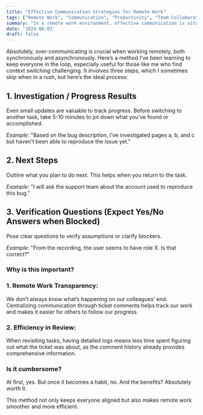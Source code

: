 ```yaml
---
title: "Effective Communication Strategies for Remote Work"
tags: ["Remote Work", "Communication", "Productivity", "Team Collaboration", "Project Management", "Work Efficiency", "Best Practices", "Remote Teams"]
summary: "In a remote work environment, effective communication is vital for maintaining productivity and team cohesion. This article outlines a three-step approach to keep everyone in the loop: sharing investigation or progress results, outlining next steps, and asking clear verification questions. These practices help ensure transparency, streamline task management, and make revisiting tasks more efficient. While it may seem cumbersome initially, incorporating these habits greatly enhances remote work efficiency and collaboration."
date: '2024-08-03'
draft: false
---
```


Absolutely, over-communicating is crucial when working remotely, both synchronously and asynchronously. Here’s a method I’ve been learning to keep everyone in the loop, especially useful for those like me who find context switching challenging. It involves three steps, which I sometimes skip when in a rush, but here’s the ideal process:

## 1. Investigation / Progress Results
Even small updates are valuable to track progress. Before switching to another task, take 5-10 minutes to jot down what you’ve found or accomplished.

*Example:* "Based on the bug description, I’ve investigated pages a, b, and c but haven’t been able to reproduce the issue yet."

## 2. Next Steps
Outline what you plan to do next. This helps when you return to the task.

*Example:* "I will ask the support team about the account used to reproduce this bug."

## 3. Verification Questions (Expect Yes/No Answers when Blocked)
Pose clear questions to verify assumptions or clarify blockers.

*Example:* "From the recording, the user seems to have role X. Is that correct?"

### Why is this important?

### 1. Remote Work Transparency:
We don’t always know what’s happening on our colleagues’ end. Centralizing communication through ticket comments helps track our work and makes it easier for others to follow our progress.

### 2. Efficiency in Review:
When revisiting tasks, having detailed logs means less time spent figuring out what the ticket was about, as the comment history already provides comprehensive information.

### Is it cumbersome?
At first, yes. But once it becomes a habit, no. And the benefits? Absolutely worth it.

This method not only keeps everyone aligned but also makes remote work smoother and more efficient.
